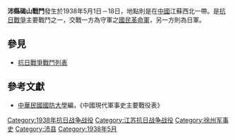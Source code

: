 {{Infobox Military Conflict|
campaign=|
image=|
caption=|
conflict=沛縣碣山戰鬥|
date=1938年5月1日－18日|
place=[[中國|中國]]江蘇西北|
result=18日，日軍攻下佔據|
combatant1=中華民國國民革命軍74軍俞濟時、8軍黃杰|
combatant2=日軍之中國派遣軍16師團| 
commander1=[[俞濟時|俞濟時]]、[[黃杰_(將軍)|黃杰]]|
commander2=16師團|
strength1=|
strength2=|
casualties1=|
casualties2=|
}}
'''沛縣碣山戰鬥'''發生於1938年5月1日－18日，地點則是在[[中國|中國]]江蘇西北一帶。是[[抗日戰爭|抗日戰爭]]主要戰鬥之一，交戰一方為守軍之[[國民革命軍|國民革命軍]]，另一方則為日軍。

==參見==
*[[抗日戰爭戰鬥列表|抗日戰爭戰鬥列表]]
==參考文獻==
*[[中華民國|中華民國]][[國防大學_(臺灣)|國防大學]]編，《中國現代軍事史主要戰役表》

[[Category:1938年抗日战争战役|Category:1938年抗日战争战役]]
[[Category:江苏抗日战争战役|Category:江苏抗日战争战役]]
[[Category:徐州军事史|Category:徐州军事史]]
[[Category:沛县|Category:沛县]]
[[Category:1938年5月|Category:1938年5月]]